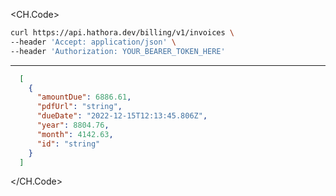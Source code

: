 
<CH.Code>
```bash Example Request
curl https://api.hathora.dev/billing/v1/invoices \
--header 'Accept: application/json' \
--header 'Authorization: YOUR_BEARER_TOKEN_HERE'
```
---

```json Example Response
  [
    {
      "amountDue": 6886.61,
      "pdfUrl": "string",
      "dueDate": "2022-12-15T12:13:45.806Z",
      "year": 8804.76,
      "month": 4142.63,
      "id": "string"
    }
  ]
```
</CH.Code>
